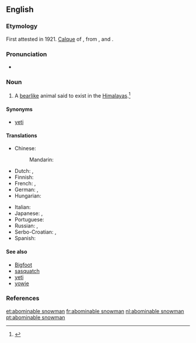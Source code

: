 ==English==

{{wikipedia}}

===Etymology===
First attested in 1921. [[calque|Calque]] of {{etyl|bo|en}} {{bo-l|མི་སྡུག་གངས་མི|no-l=y}}, from {{bo-l|མི་སྡུག|repulsive, unlovely, ugly, hideous}}, and {{bo-l|གངས་མི|snowman}}.

===Pronunciation===
* {{a|US}} {{IPA|/əˈbɑm.ə.nə.bl̩ ˈsnoʊ.mæn/|/əˈbɑm.nə.bl̩ ˈsnoʊ.mæn/}}

===Noun===
{{en-noun|head=[[abominable]] [[snowman]]|pl=abominable snowmen}}

# {{context|cryptozoology|often|capitalized}} A [[bearlike]] animal said to exist in the [[Himalayas]].<ref>{{reference-book | last =| first = | authorlink =  | coauthors =  | editor =Gove, Philip Babcock    | others =  | title = Webster's Third International Dictionary of the English Language Unabridged | origdate =  | origyear = 1909 | origmonth =  | url =  | format =  | accessdate =  | accessyear =  | accessmonth =  | edition =  | date =  | year =1976  | month =  | publisher =G. & C. Merriam Co.  | location = Springfield, MA | language =  | id =  | doi = | isbn =0-87779-101-5 | lccn = | ol = | pages =5| chapter =  | chapterurl =  | quote =}}</ref>

====Synonyms====
* [[yeti]]

====Translations====
{{trans-top|manlike or apelike animal said to exist in the Himalayas}}
* Chinese: 
*: Mandarin: {{t|cmn|雪人|tr=xuěrén|sc=Hani}}
* Dutch: {{t-|nl|verschrikkelijke sneeuwman|m}}, {{t+|nl|yeti|m}}
* Finnish: {{t+|fi|lumimies}}
* French: {{t+|fr|abominable homme des neiges|m}}, {{t+|fr|yéti|m}}
* German: {{t+|de|Yeti|m}}, {{t-|de|Schneemensch|m}}
* Hungarian: {{t+|hu|jeti}}
{{trans-mid}}
* Italian: {{t-|it|abominevole uomo delle nevi|m}}
* Japanese: {{t-|ja|雪男|tr=ゆきおとこ, yukiotoko|sc=Jpan}}, {{t-|ja|イエティ|tr=ieti|sc=Jpan}}
* Portuguese: {{t-|pt|abominável homem das neves|m}}
* Russian: {{t+|ru|снежный человек|m|tr=snežnyj čelovék}}, {{t+|ru|йети|m|tr=jéti|sc=Cyrl}}
* Serbo-Croatian: {{t-|sh|strašni snježni čovjek}}, {{t-|sh|jeti|m}}
* Spanish: {{t-|es|abominable hombre de las nieves|m}}
{{trans-bottom}}

====See also====
* [[Bigfoot]]
* [[sasquatch]]
* [[yeti]]
* [[yowie]]

===References===
<references/>

[[et:abominable snowman]]
[[fr:abominable snowman]]
[[nl:abominable snowman]]
[[pt:abominable snowman]]